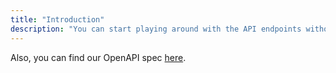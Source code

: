 ```yaml
---
title: "Introduction"
description: "You can start playing around with the API endpoints without signing up, but latency will be increased."
---
```


Also, you can find our OpenAPI spec [here](https://github.com/MobulaFi/mobula-api-docs/blob/main/rest-api-reference/openapi.yaml).